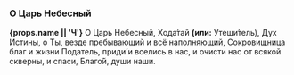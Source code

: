 ### O Царь Небесный

**{props.name || 'Ч'}** О Царь Небесный, Хода́тай **(или:** Утеши́тель<R>)</R>, Дух Истины, о Ты, везде пребывающий и всё наполняющий, Сокровищница благ и жизни Податель, приди́ и вселись в нас, и очисти нас от всякой скверны, и спаси, Благо́й, души наши.
